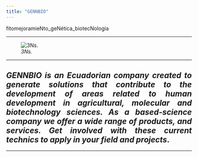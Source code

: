 ```yaml
---
title: "GENNBIO"
---
```


fitomejoramieNto_geNética_biotecNología

___


![*3Ns.*](C:\Users\Dell\Desktop\GENNBIO.github.io\GENNBIO web_NN.png)

___
<style>
body {text-align: justify}
</style>

## ***GENNBIO is an Ecuadorian company created to generate solutions that contribute to the development of areas related to human development in agricultural, molecular and biotechnology sciences. As a based-science company we offer a wide range of products, and services. Get involved with these current technics to apply in your field and projects***.

___








